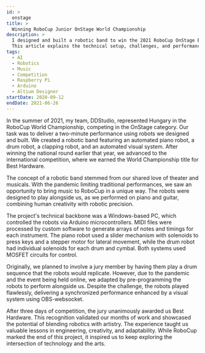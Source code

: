 ```yaml
---
id: >
  onstage
title: >
  Winning RoboCup Junior OnStage World Championship
description: >
  I designed and built a robotic band to win the 2021 RoboCup OnStage Best Hardware award.
  This article explains the technical setup, challenges, and performance that led to my team's success.
tags:
  - AI
  - Robotics
  - Music
  - Competition
  - Raspberry Pi
  - Arduino
  - Altium Designer
startDate: 2020-09-12
endDate: 2021-06-26
---
```


In the summer of 2021, my team, DDStudio, represented Hungary in the RoboCup World Championship, competing in the OnStage category. Our task was to deliver a two-minute performance using robots we designed and built. We created a robotic band featuring an automated piano robot, a drum robot, a clapping robot, and an automated visual system. After winning the national round earlier that year, we advanced to the international competition, where we earned the World Championship title for Best Hardware.

The concept of a robotic band stemmed from our shared love of theater and musicals. With the pandemic limiting traditional performances, we saw an opportunity to bring music to RoboCup in a unique way. The robots were designed to play alongside us, as we performed on piano and guitar, combining human creativity with robotic precision.

The project's technical backbone was a Windows-based PC, which controlled the robots via Arduino microcontrollers. MIDI files were processed by custom software to generate arrays of notes and timings for each instrument. The piano robot used a slider mechanism with solenoids to press keys and a stepper motor for lateral movement, while the drum robot had individual solenoids for each drum and cymbal. Both systems used MOSFET circuits for control.

Originally, we planned to involve a jury member by having them play a drum sequence that the robots would replicate. However, due to the pandemic and the event being held online, we adapted by pre-programming the robots to perform alongside us. Despite the challenge, the robots played flawlessly, delivering a synchronized performance enhanced by a visual system using OBS-websocket.

After three days of competition, the jury unanimously awarded us Best Hardware. This recognition validated our months of work and showcased the potential of blending robotics with artistry. The experience taught us valuable lessons in engineering, creativity, and adaptability. While RoboCup marked the end of this project, it inspired us to keep exploring the intersection of technology and the arts.
